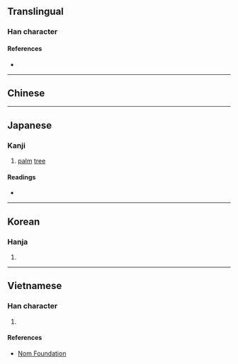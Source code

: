 {{character info/new}}
{{also|棕}}
==Translingual==

===Han character===
{{Han char|rn=75|rad=木|as=09|sn=13|four=|canj=DUCE|ids=⿰木㚇}}

====References====
* {{Han ref|kx=0537.260|dkj=15078|dj=0925.100|hdz=21253.060|uh=6936|ud=26934}}

----

==Chinese==
{{zh-see|棕|v}}

----

==Japanese==

===Kanji===
{{ja-kanji|grade=|rs=木09}}

# [[palm]] [[tree]]

====Readings====
* {{ja-readings|on=[[しゅ]] (shu), [[そう]] (sō)|kun=}}

----

==Korean==

===Hanja===
{{ko-hanja|hangeul=종|eumhun=|rv=jong|mr=chong|y=cong}}

# {{defn|lang=ko|sort=木09}}

----

==Vietnamese==

===Han character===
{{vi-readings|rs=木09|hanviet=sồng}}

# {{defn|lang=vi|sort=木09}}

====References====
* [http://nomfoundation.org/common/nom_details.php?codepoint=6936 Nom Foundation]